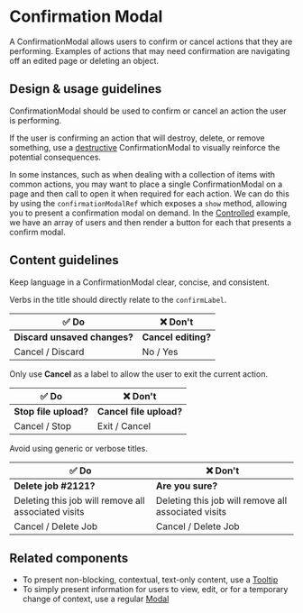 
# Confirmation Modal

<Meta title="Components/Overlays/ConfirmationModal" />

A ConfirmationModal allows users to confirm or cancel actions that they are
performing. Examples of actions that may need confirmation are navigating off an
edited page or deleting an object.

## Design & usage guidelines

ConfirmationModal should be used to confirm or cancel an action the user is
performing.

If the user is confirming an action that will destroy, delete, or remove
something, use a
[destructive](../?path=/story/components-overlays-confirmationmodal-web--destructive)
ConfirmationModal to visually reinforce the potential consequences.

In some instances, such as when dealing with a collection of items with common
actions, you may want to place a single ConfirmationModal on a page and then
call to open it when required for each action. We can do this by using the
`confirmationModalRef` which exposes a `show` method, allowing you to present a
confirmation modal on demand. In the
[Controlled](../?path=/story/components-overlays-confirmationmodal-web--controlled)
example, we have an array of users and then render a button for each that
presents a confirm modal.

## Content guidelines

Keep language in a ConfirmationModal clear, concise, and consistent.

Verbs in the title should directly relate to the `confirmLabel`.

| **✅ Do**                    | **❌ Don't**        |
| ---------------------------- | ------------------- |
| **Discard unsaved changes?** | **Cancel editing?** |
| Cancel / Discard             | No / Yes            |

Only use **Cancel** as a label to allow the user to exit the current action.

| **✅ Do**             | **❌ Don't**            |
| --------------------- | ----------------------- |
| **Stop file upload?** | **Cancel file upload?** |
| Cancel / Stop         | Exit / Cancel           |

Avoid using generic or verbose titles.

| **✅ Do**                                           | **❌ Don't**                                        |
| --------------------------------------------------- | --------------------------------------------------- |
| **Delete job #2121?**                               | **Are you sure?**                                   |
| Deleting this job will remove all associated visits | Deleting this job will remove all associated visits |
| Cancel / Delete Job                                 | Cancel / Delete Job                                 |

## Related components

- To present non-blocking, contextual, text-only content, use a
  [Tooltip](../?path=/docs/components-overlays-tooltip--docs)
- To simply present information for users to view, edit, or for a temporary
  change of context, use a regular
  [Modal](../?path=/docs/components-overlays-modal--modal)
